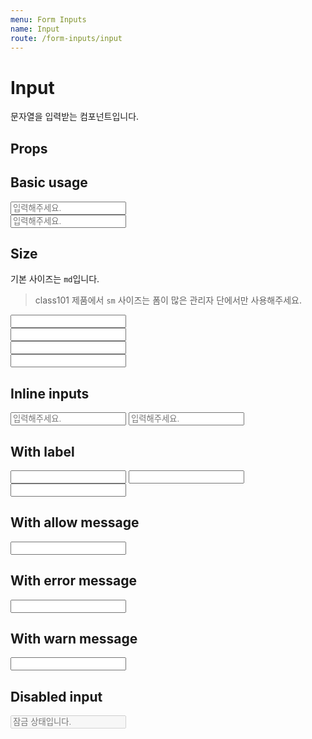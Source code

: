 ```yaml
---
menu: Form Inputs
name: Input
route: /form-inputs/input
---
```



# Input

문자열을 입력받는 컴포넌트입니다.

## Props

<PropsTable of={Input} />

## Basic usage

<Playground>
  <Input placeholder="입력해주세요." />
  <br />
  <Input size="sm" placeholder="입력해주세요." />
</Playground>

## Size

기본 사이즈는 `md`입니다.

> class101 제품에서 `sm` 사이즈는 폼이 많은 관리자 단에서만 사용해주세요.

<Playground>
  <Input size="md" />
  <br />
  <Input size="sm" />
  <br />
  <Input size="md" fill={false} />
  <br />
  <Input size="sm" fill={false} />
</Playground>

## Inline inputs

<Playground>
  <Input inline placeholder="입력해주세요." />
  <Input inline placeholder="입력해주세요." />
</Playground>

## With label

<Playground>
  <Input label="제목" />
  <Input label="주소" size="sm" inline />
  <Input label="전화번호" size="sm" inline />
</Playground>

## With allow message

<Playground>
  <Input allowMessage="올바른 값입니다." />
</Playground>

## With error message

<Playground>
  <Input errorMessage="특수문자를 제외하고 입력해주세요." />
</Playground>

## With warn message

<Playground>
  <Input warnMessage="보안에 취약한 값입니다." />
</Playground>

## Disabled input

<Playground>
  <Input placeholder="잠금 상태입니다." disabled />
</Playground>
